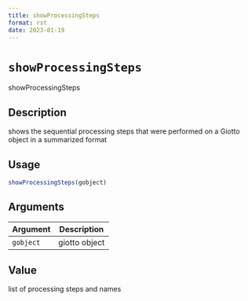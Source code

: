 ```yaml
--- 
title: showProcessingSteps 
format: rst 
date: 2023-01-19 
--- 
```

# `showProcessingSteps`

showProcessingSteps


## Description

shows the sequential processing steps that were performed
 on a Giotto object in a summarized format


## Usage

```r
showProcessingSteps(gobject)
```


## Arguments

Argument      |Description
------------- |----------------
`gobject`     |     giotto object


## Value

list of processing steps and names


